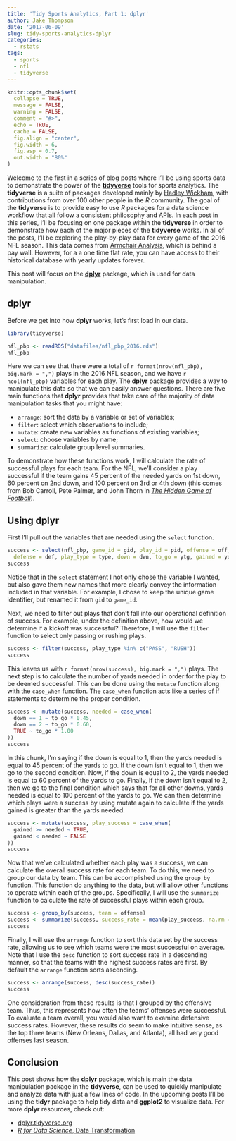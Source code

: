 ```yaml
---
title: 'Tidy Sports Analytics, Part 1: dplyr'
author: Jake Thompson
date: '2017-06-09'
slug: tidy-sports-analytics-dplyr
categories:
  - rstats
tags:
  - sports
  - nfl
  - tidyverse
---
```


```r
knitr::opts_chunk$set(
  collapse = TRUE,
  message = FALSE,
  warning = FALSE,
  comment = "#>",
  echo = TRUE,
  cache = FALSE,
  fig.align = "center",
  fig.width = 6,
  fig.asp = 0.7,
  out.width = "80%"
)
```

Welcome to the first in a series of blog posts where I'll be using sports data to demonstrate the power of the [**tidyverse**](http://www.tidyverse.org/) tools for sports analytics. The **tidyverse** is a suite of packages developed mainly by [Hadley Wickham](https://twitter.com/hadleywickham), with contributions from over 100 other people in the *R* community. The goal of the **tidyverse** is to provide easy to use *R* packages for a data science workflow that all follow a consistent philosophy and APIs. In each post in this series, I'll be focusing on one package within the **tidyverse** in order to demonstrate how each of the major pieces of the **tidyverse** works. In all of the posts, I'll be exploring the play-by-play data for every game of the 2016 NFL season. This data comes from [Armchair Analysis](http://armchairanalysis.com/), which is behind a pay wall. However, for a a one time flat rate, you can have access to their historical database with yearly updates forever.

This post will focus on the [**dplyr**](http://dplyr.tidyverse.org/) package, which is used for data manipulation.

## dplyr

Before we get into how **dplyr** works, let's first load in our data.

```r
library(tidyverse)

nfl_pbp <- readRDS("datafiles/nfl_pbp_2016.rds")
nfl_pbp
```

Here we can see that there were a total of `r format(nrow(nfl_pbp), big.mark = ",")` plays in the 2016 NFL season, and we have `r ncol(nfl_pbp)` variables for each play. The **dplyr** package provides a way to manipulate this data so that we can easily answer questions. There are five main functions that **dplyr** provides that take care of the majority of data manipulation tasks that you might have:

- `arrange`: sort the data by a variable or set of variables;
- `filter`: select which observations to include;
- `mutate`: create new variables as functions of existing variables;
- `select`: choose variables by name;
- `summarize`: calculate group level summaries.

To demonstrate how these functions work, I will calculate the rate of successful plays for each team. For the NFL, we'll consider a play successful if the team gains 45 percent of the needed yards on 1st down, 60 percent on 2nd down, and 100 percent on 3rd or 4th down (this comes from Bob Carroll, Pete Palmer, and John Thorn in [*The Hidden Game of Football*](https://www.amazon.com/Hidden-Game-Football-Bob-Carroll/dp/0446514144)).

## Using dplyr

First I'll pull out the variables that are needed using the `select` function.

```r
success <- select(nfl_pbp, game_id = gid, play_id = pid, offense = off,
  defense = def, play_type = type, down = dwn, to_go = ytg, gained = yds)
success
```

Notice that in the `select` statement I not only chose the variable I wanted, but also gave them new names that more clearly convey the information included in that variable. For example, I chose to keep the unique game identifier, but renamed it from `gid` to `game_id`.

Next, we need to filter out plays that don't fall into our operational definition of success. For example, under the definition above, how would we determine if a kickoff was successful? Therefore, I will use the `filter` function to select only passing or rushing plays.

```r
success <- filter(success, play_type %in% c("PASS", "RUSH"))
success
```

This leaves us with `r format(nrow(success), big.mark = ",")` plays. The next step is to calculate the number of yards needed in order for the play to be deemed successful. This can be done using the `mutate` function along with the `case_when` function. The `case_when` function acts like a series of if statements to determine the proper condition.

```r
success <- mutate(success, needed = case_when(
  down == 1 ~ to_go * 0.45,
  down == 2 ~ to_go * 0.60,
  TRUE ~ to_go * 1.00
))
success
```

In this chunk, I'm saying if the down is equal to 1, then the yards needed is equal to 45 percent of the yards to go. If the down isn't equal to 1, then we go to the second condition. Now, if the down is equal to 2, the yards needed is equal to 60 percent of the yards to go. Finally, if the down isn't equal to 2, then we go to the final condition which says that for all other downs, yards needed is equal to 100 percent of the yards to go. We can then determine which plays were a success by using mutate again to calculate if the yards gained is greater than the yards needed.

```r
success <- mutate(success, play_success = case_when(
  gained >= needed ~ TRUE,
  gained < needed ~ FALSE
))
success
```

Now that we've calculated whether each play was a success, we can calculate the overall success rate for each team. To do this, we need to group our data by team. This can be accomplished using the `group_by` function. This function do anything to the data, but will allow other functions to operate within each of the groups. Specifically, I will use the `summarize` function to calculate the rate of successful plays within each group.

```r
success <- group_by(success, team = offense)
success <- summarize(success, success_rate = mean(play_success, na.rm = TRUE))
success
```

Finally, I will use the `arrange` function to sort this data set by the success rate, allowing us to see which teams were the most successful on average. Note that I use the `desc` function to sort success rate in a descending manner, so that the teams with the highest success rates are first. By default the `arrange` function sorts ascending.

```r
success <- arrange(success, desc(success_rate))
success
```

One consideration from these results is that I grouped by the offensive team. Thus, this represents how often the teams' offenses were successful. To evaluate a team overall, you would also want to examine defensive success rates. However, these results do seem to make intuitive sense, as the top three teams (New Orleans, Dallas, and Atlanta), all had very good offenses last season.

## Conclusion

This post shows how the **dplyr** package, which is main the data manipulation package in the **tidyverse**, can be used to quickly manipulate and analyze data with just a few lines of code. In the upcoming posts I'll be using the **tidyr** package to help tidy data and **ggplot2** to visualize data. For more **dplyr** resources, check out:

- [dplyr.tidyverse.org](http://dplyr.tidyverse.org/)
- [*R for Data Science*, Data Transformation](http://r4ds.had.co.nz/transform.html)
